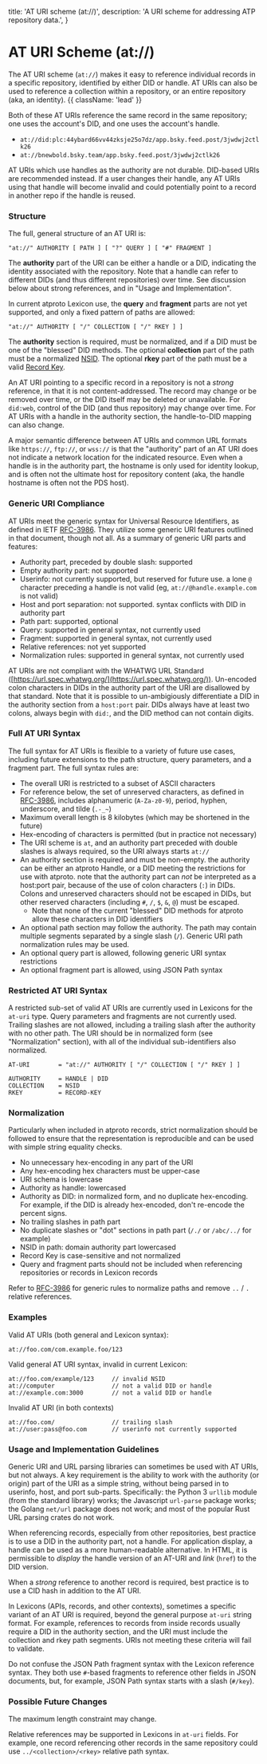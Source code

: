   title: 'AT URI scheme (at://)',
  description:
    'A URI scheme for addressing ATP repository data.',
}

# AT URI Scheme (at://)

The AT URI scheme (`at://`) makes it easy to reference individual records in a specific repository, identified by either DID or handle. AT URIs can also be used to reference a collection within a repository, or an entire repository (aka, an identity). {{ className: 'lead' }}

Both of these AT URIs reference the same record in the same repository; one uses the account's DID, and one uses the account's handle.

- `at://did:plc:44ybard66vv44zksje25o7dz/app.bsky.feed.post/3jwdwj2ctlk26`
- `at://bnewbold.bsky.team/app.bsky.feed.post/3jwdwj2ctlk26`

<Note>
AT URIs which use handles as the authority are not durable. DID-based URIs are recommended instead. If a user changes their handle, any AT URIs using that handle will become invalid and could potentially point to a record in another repo if the handle is reused.
</Note>

### Structure

The full, general structure of an AT URI is:

```text
"at://" AUTHORITY [ PATH ] [ "?" QUERY ] [ "#" FRAGMENT ]
```

The **authority** part of the URI can be either a handle or a DID, indicating the identity associated with the repository. Note that a handle can refer to different DIDs (and thus different repositories) over time. See discussion below about strong references, and in "Usage and Implementation".

In current atproto Lexicon use, the **query** and **fragment** parts are not yet supported, and only a fixed pattern of paths are allowed:

```text
"at://" AUTHORITY [ "/" COLLECTION [ "/" RKEY ] ]
```

The **authority** section is required, must be normalized, and if a DID must be one of the "blessed" DID methods. The optional **collection** part of the path must be a normalized [NSID](./nsid). The optional **rkey** part of the path must be a valid [Record Key](./record-key).

An AT URI pointing to a specific record in a repository is not a *strong* reference, in that it is not content-addressed. The record may change or be removed over time, or the DID itself may be deleted or unavailable. For `did:web`, control of the DID (and thus repository) may change over time. For AT URIs with a handle in the authority section, the handle-to-DID mapping can also change.

A major semantic difference between AT URIs and common URL formats like `https://`, `ftp://`, or `wss://` is that the "authority" part of an AT URI does not indicate a network location for the indicated resource. Even when a handle is in the authority part, the hostname is only used for identity lookup, and is often not the ultimate host for repository content (aka, the handle hostname is often not the PDS host).

### Generic URI Compliance

AT URIs meet the generic syntax for Universal Resource Identifiers, as defined in IETF [RFC-3986](https://www.rfc-editor.org/rfc/rfc3986). They utilize some generic URI features outlined in that document, though not all. As a summary of generic URI parts and features:

- Authority part, preceded by double slash: supported
- Empty authority part: not supported
- Userinfo: not currently supported, but reserved for future use. a lone `@` character preceding a handle is not valid (eg, `at://@handle.example.com` is not valid)
- Host and port separation: not supported. syntax conflicts with DID in authority part
- Path part: supported, optional
- Query: supported in general syntax, not currently used
- Fragment: supported in general syntax, not currently used
- Relative references: not yet supported
- Normalization rules: supported in general syntax, not currently used

AT URIs are not compliant with the WHATWG URL Standard ([https://url.spec.whatwg.org/](https://url.spec.whatwg.org/)). Un-encoded colon characters in DIDs in the authority part of the URI are disallowed by that standard. Note that it is possible to un-ambigiously differentiate a DID in the authority section from a `host:port` pair. DIDs always have at least two colons, always begin with `did:`, and the DID method can not contain digits.

### Full AT URI Syntax

The full syntax for AT URIs is flexible to a variety of future use cases, including future extensions to the path structure, query parameters, and a fragment part. The full syntax rules are:

- The overall URI is restricted to a subset of ASCII characters
- For reference below, the set of unreserved characters, as defined in [RFC-3986](https://www.rfc-editor.org/rfc/rfc3986), includes alphanumeric (`A-Za-z0-9`), period, hyphen, underscore, and tilde (`.-_~`)
- Maximum overall length is 8 kilobytes (which may be shortened in the future)
- Hex-encoding of characters is permitted (but in practice not necessary)
- The URI scheme is `at`, and an authority part preceded with double slashes is always required, so the URI always starts `at://`
- An authority section is required and must be non-empty. the authority can be either an atproto Handle, or a DID meeting the restrictions for use with atproto. note that the authority part can *not* be interpreted as a host:port pair, because of the use of colon characters (`:`) in DIDs. Colons and unreserved characters should not be escaped in DIDs, but other reserved characters (including `#`, `/`, `$`, `&`, `@`) must be escaped.
    - Note that none of the current "blessed" DID methods for atproto allow these characters in DID identifiers
- An optional path section may follow the authority. The path may contain multiple segments separated by a single slash (`/`). Generic URI path normalization rules may be used.
- An optional query part is allowed, following generic URI syntax restrictions
- An optional fragment part is allowed, using JSON Path syntax


### Restricted AT URI Syntax

A restricted sub-set of valid AT URIs are currently used in Lexicons for the `at-uri` type. Query parameters and fragments are not currently used. Trailing slashes are not allowed, including a trailing slash after the authority with no other path. The URI should be in normalized form (see "Normalization" section), with all of the individual sub-identifiers also normalized.

```text
AT-URI        = "at://" AUTHORITY [ "/" COLLECTION [ "/" RKEY ] ]

AUTHORITY     = HANDLE | DID
COLLECTION    = NSID
RKEY          = RECORD-KEY
```


### Normalization

Particularly when included in atproto records, strict normalization should be followed to ensure that the representation is reproducible and can be used with simple string equality checks.

- No unnecessary hex-encoding in any part of the URI
- Any hex-encoding hex characters must be upper-case
- URI schema is lowercase
- Authority as handle: lowercased
- Authority as DID: in normalized form, and no duplicate hex-encoding. For example, if the DID is already hex-encoded, don't re-encode the percent signs.
- No trailing slashes in path part
- No duplicate slashes or "dot" sections in path part (`/./` or `/abc/../` for example)
- NSID in path: domain authority part lowercased
- Record Key is case-sensitive and not normalized
- Query and fragment parts should not be included when referencing repositories or records in Lexicon records

Refer to [RFC-3986](https://www.rfc-editor.org/rfc/rfc3986) for generic rules to normalize paths and remove `..` / `.` relative references.


### Examples

Valid AT URIs (both general and Lexicon syntax):

```text
at://foo.com/com.example.foo/123
```

Valid general AT URI syntax, invalid in current Lexicon:

```text
at://foo.com/example/123     // invalid NSID
at://computer                // not a valid DID or handle
at://example.com:3000        // not a valid DID or handle
```

Invalid AT URI (in both contexts)

```text
at://foo.com/                // trailing slash
at://user:pass@foo.com       // userinfo not currently supported
```


### Usage and Implementation Guidelines

Generic URI and URL parsing libraries can sometimes be used with AT URIs, but not always. A key requirement is the ability to work with the authority (or origin) part of the URI as a simple string, without being parsed in to userinfo, host, and port sub-parts. Specifically: the Python 3 `urllib` module (from the standard library) works; the Javascript `url-parse` package works; the Golang `net/url` package does not work; and most of the popular Rust URL parsing crates do not work.

When referencing records, especially from other repositories, best practice is to use a DID in the authority part, not a handle. For application display, a handle can be used as a more human-readable alternative. In HTML, it is permissible to *display* the handle version of an AT-URI and *link* (`href`) to the DID version.

When a *strong* reference to another record is required, best practice is to use a CID hash in addition to the AT URI.

In Lexicons (APIs, records, and other contexts), sometimes a specific variant of an AT URI is required, beyond the general purpose `at-uri` string format. For example, references to records from inside records usually require a DID in the authority section, and the URI must include the collection and rkey path segments. URIs not meeting these criteria will fail to validate.

Do not confuse the JSON Path fragment syntax with the Lexicon reference syntax. They both use `#`-based fragments to reference other fields in JSON documents, but, for example, JSON Path syntax starts with a slash (`#/key`).


### Possible Future Changes

The maximum length constraint may change.

Relative references may be supported in Lexicons in `at-uri` fields. For example, one record referencing other records in the same repository could use `../<collection>/<rkey>` relative path syntax.
